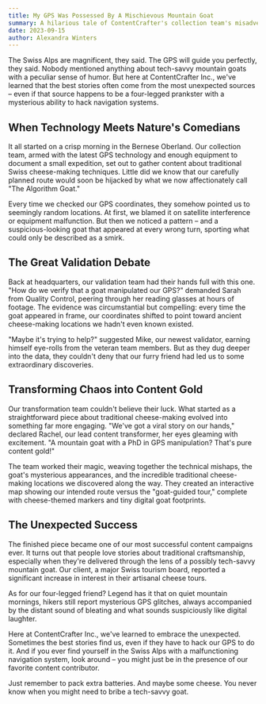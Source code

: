 ```yaml
---
title: My GPS Was Possessed By A Mischievous Mountain Goat
summary: A hilarious tale of ContentCrafter's collection team's misadventures in the Swiss Alps, where a tech-savvy mountain goat repeatedly altered their GPS coordinates, leading to an unexpected discovery of an ancient cheese-making tradition. The story showcases how sometimes the best content comes from embracing the unexpected, even if it means following a goat's digital breadcrumbs.
date: 2023-09-15
author: Alexandra Winters
---
```


The Swiss Alps are magnificent, they said. The GPS will guide you perfectly, they said. Nobody mentioned anything about tech-savvy mountain goats with a peculiar sense of humor. But here at ContentCrafter Inc., we've learned that the best stories often come from the most unexpected sources – even if that source happens to be a four-legged prankster with a mysterious ability to hack navigation systems.

## When Technology Meets Nature's Comedians

It all started on a crisp morning in the Bernese Oberland. Our collection team, armed with the latest GPS technology and enough equipment to document a small expedition, set out to gather content about traditional Swiss cheese-making techniques. Little did we know that our carefully planned route would soon be hijacked by what we now affectionately call "The Algorithm Goat."

Every time we checked our GPS coordinates, they somehow pointed us to seemingly random locations. At first, we blamed it on satellite interference or equipment malfunction. But then we noticed a pattern – and a suspicious-looking goat that appeared at every wrong turn, sporting what could only be described as a smirk.

## The Great Validation Debate

Back at headquarters, our validation team had their hands full with this one. "How do we verify that a goat manipulated our GPS?" demanded Sarah from Quality Control, peering through her reading glasses at hours of footage. The evidence was circumstantial but compelling: every time the goat appeared in frame, our coordinates shifted to point toward ancient cheese-making locations we hadn't even known existed.

"Maybe it's trying to help?" suggested Mike, our newest validator, earning himself eye-rolls from the veteran team members. But as they dug deeper into the data, they couldn't deny that our furry friend had led us to some extraordinary discoveries.

## Transforming Chaos into Content Gold

Our transformation team couldn't believe their luck. What started as a straightforward piece about traditional cheese-making evolved into something far more engaging. "We've got a viral story on our hands," declared Rachel, our lead content transformer, her eyes gleaming with excitement. "A mountain goat with a PhD in GPS manipulation? That's pure content gold!"

The team worked their magic, weaving together the technical mishaps, the goat's mysterious appearances, and the incredible traditional cheese-making locations we discovered along the way. They created an interactive map showing our intended route versus the "goat-guided tour," complete with cheese-themed markers and tiny digital goat footprints.

## The Unexpected Success

The finished piece became one of our most successful content campaigns ever. It turns out that people love stories about traditional craftsmanship, especially when they're delivered through the lens of a possibly tech-savvy mountain goat. Our client, a major Swiss tourism board, reported a significant increase in interest in their artisanal cheese tours.

As for our four-legged friend? Legend has it that on quiet mountain mornings, hikers still report mysterious GPS glitches, always accompanied by the distant sound of bleating and what sounds suspiciously like digital laughter.

Here at ContentCrafter Inc., we've learned to embrace the unexpected. Sometimes the best stories find us, even if they have to hack our GPS to do it. And if you ever find yourself in the Swiss Alps with a malfunctioning navigation system, look around – you might just be in the presence of our favorite content contributor.

Just remember to pack extra batteries. And maybe some cheese. You never know when you might need to bribe a tech-savvy goat.
